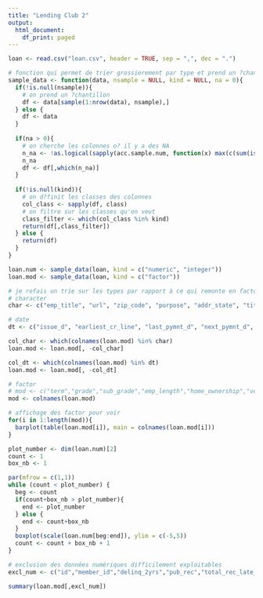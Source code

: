 ```yaml
---
title: "Lending Club 2"
output:
  html_document:
    df_print: paged
---
```






```r


loan <- read.csv("loan.csv", header = TRUE, sep = ",", dec = ".")

# fonction qui permet de trier grossierement par type et prend un ?chantillon
sample_data <- function(data, nsample = NULL, kind = NULL, na = 0){
  if(!is.null(nsample)){
    # on prend un ?chantillon
    df <- data[sample(1:nrow(data), nsample),]
  } else {
    df <- data
  }
  
  if(na > 0){
    # on cherche les colonnes o? il y a des NA
    n_na <- !as.logical(sapply(acc.sample.num, function(x) max(c(sum(is.na(x)))-na*nrow(acc.sample.num),0)))
    n_na
    df <- df[,which(n_na)]
  }
  
  if(!is.null(kind)){
    # on d?finit les classes des colonnes
    col_class <- sapply(df, class)
    # on filtre sur les classes qu'on veut
    class_filter <- which(col_class %in% kind)
    return(df[,class_filter])
  } else {
    return(df)
  }
}

loan.num <- sample_data(loan, kind = c("numeric", "integer"))
loan.mod <- sample_data(loan, kind = c("factor"))

# je refais un trie sur les types par rapport à ce qui remonte en factor
# character
char <- c("emp_title", "url", "zip_code", "purpose", "addr_state", "title", "desc")

# date
dt <- c("issue_d", "earliest_cr_line", "last_pymnt_d", "next_pymnt_d", "last_credit_pull_d")

col_char <- which(colnames(loan.mod) %in% char)
loan.mod <- loan.mod[, -col_char]

col_dt <- which(colnames(loan.mod) %in% dt)
loan.mod <- loan.mod[, -col_dt]

# factor
# mod <- c("term","grade","sub_grade","emp_length","home_ownership","verification_status","loan_status","pymnt_plan","initial_list_status","application_type")
mod <- colnames(loan.mod)

# affichage des factor pour voir
for(i in 1:length(mod)){
  barplot(table(loan.mod[i]), main = colnames(loan.mod[i]))
}

plot_number <- dim(loan.num)[2]
count <- 1
box_nb <- 1

par(mfrow = c(1,1))
while (count < plot_number) {
  beg <- count
  if(count+box_nb > plot_number){
    end <- plot_number   
  } else {
    end <- count+box_nb
  }
  boxplot(scale(loan.num[beg:end]), ylim = c(-5,5))
  count <- count + box_nb + 1
}

# exclusion des données numériques difficilement exploitables
excl_num <- c("id","member_id","delinq_2yrs","pub_rec","total_rec_late_fee","recoveries","collection_recovery_fee","last_payment_amnt","collections_12_mths_ex_med","policy_code","acc_now_delinq","tot_coll_amt")

summary(loan.mod[,excl_num])



```
